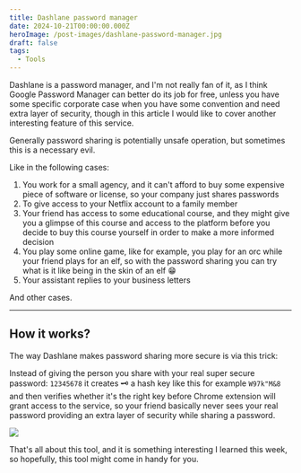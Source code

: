 ```yaml
---
title: Dashlane password manager
date: 2024-10-21T00:00:00.000Z
heroImage: /post-images/dashlane-password-manager.jpg
draft: false
tags:
  - Tools
---
```


Dashlane is a password manager, and I'm not really fan of it, as I think Google Password Manager can better do its job for free, unless you have some specific corporate case when you have some convention and need extra layer of security, though in this article I would like to cover another interesting feature of this service.

Generally password sharing is potentially unsafe operation, but sometimes this is a necessary evil.

Like in the following cases:

1. You work for a small agency, and it can't afford to buy some expensive piece of software or license, so your company just shares passwords
2. To give access to your Netflix account to a family member
3. Your friend has access to some educational course, and they might give you a glimpse of this course and access to the platform before you decide to buy this course yourself in order to make a more informed decision
4. You play some online game, like for example, you play for an orc while your friend plays for an elf, so with the password sharing you can try what is it like being in the skin of an elf 😁
5. Your assistant replies to your business letters

And other cases.

***

## How it works?

The way Dashlane makes password sharing more secure is via this trick:

Instead of giving the person you share with your real super secure password: `12345678` it creates 🗝️ a hash key like this for example `W97k"M&8` and then verifies whether it's the right key before Chrome extension will grant access to the service, so your friend basically never sees your real password providing an extra layer of security while sharing a password.

![](</post-images/Dashlane ILLUSTRATION.png>)

That's all about this tool, and it is something interesting I learned this week, so hopefully, this tool might come in handy for you.
